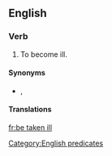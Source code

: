 ==English==

===Verb===
{{head|en|verb|head=[[be]] [[taken]] [[ill]]}}

# {{label|en|idiomatic}} To become ill.

====Synonyms====
* {{sense|to become ill}} {{l|en|take ill}}, {{l|en|take sick}}

====Translations====
{{trans-see|to become ill|take sick}}

[[Category:English predicates]]

[[fr:be taken ill]]